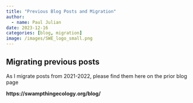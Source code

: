 ```yaml
---
title: "Previous Blog Posts and Migration"
author:
  - name: Paul Julian
date: 2023-12-16
categories: [blog, migration]
image: /images/SWE_logo_small.png
---
```


## Migrating previous posts

As I migrate posts from 2021-2022, please find them here on the prior blog page

**https://swampthingecology.org/blog/**